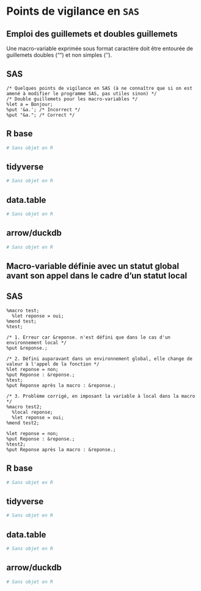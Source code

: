# Points de vigilance en `SAS`

## Emploi des guillemets et doubles guillemets

Une macro-variable exprimée sous format caractère doit être entourée de guillemets doubles ("") et non simples ('').

::: {.panel-tabset group="language"}

## SAS {.unnumbered .unlisted}
``` sas
/* Quelques points de vigilance en SAS (à ne connaître que si on est amené à modifier le programme SAS, pas utiles sinon) */
/* Double guillemets pour les macro-variables */
%let a = Bonjour;
%put '&a.'; /* Incorrect */
%put "&a."; /* Correct */
```

## R base {.unnumbered .unlisted}
```r
# Sans objet en R
```

## tidyverse {.unnumbered .unlisted}
```r
# Sans objet en R
```

## data.table {.unnumbered .unlisted}
```r
# Sans objet en R
```

## arrow/duckdb {.unnumbered .unlisted}
```r
# Sans objet en R
```

:::

## Macro-variable définie avec un statut global avant son appel dans le cadre d'un statut local

::: {.panel-tabset group="language"}

## SAS {.unnumbered .unlisted}
``` sas
%macro test;
  %let reponse = oui;
%mend test;
%test;

/* 1. Erreur car &reponse. n'est défini que dans le cas d'un environnement local */ 
%put &reponse.;

/* 2. Défini auparavant dans un environnement global, elle change de valeur à l'appel de la fonction */
%let reponse = non;
%put Reponse : &reponse.;
%test;
%put Reponse après la macro : &reponse.;

/* 3. Problème corrigé, en imposant la variable à local dans la macro */
%macro test2;
  %local reponse;
  %let reponse = oui;
%mend test2;

%let reponse = non;
%put Reponse : &reponse.;
%test2;
%put Reponse après la macro : &reponse.;
```

## R base {.unnumbered .unlisted}
```r
# Sans objet en R
```

## tidyverse {.unnumbered .unlisted}
```r
# Sans objet en R
```

## data.table {.unnumbered .unlisted}
```r
# Sans objet en R
```

## arrow/duckdb {.unnumbered .unlisted}
```r
# Sans objet en R
```

:::
